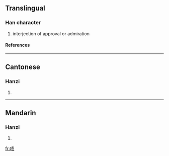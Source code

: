 {{see|嘖}}

==Translingual==
===Han character===
{{Han char|rn=30|rad=口|as=08|sn=11|four=|canj=口手一人 (RQMO)}}
# interjection of approval or admiration
====References====
{{Han ref|kx=0196.261|hdz=10635.120|uh=5567|ud=21863}}
----
==Cantonese==
===Hanzi===
{{yue-hanzi|jyut=|y=jaak3, jik1}}
# {{defn|Cantonese}}
----
==Mandarin==
===Hanzi===
{{cmn-hanzi|tra=嘖|pin=[[luó]] (luo2), [[luo]] (luo5), [[zé]] (ze2)|wg=lo<sup>2</sup>, lo<sup>5</sup>, tse<sup>2</sup>}}
# {{defn|Mandarin}}

[[fr:啧]]